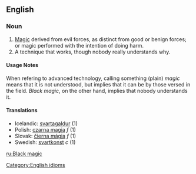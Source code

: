 ==English==

===Noun===
# [[Magic]] derived from evil forces, as distinct from good or benign forces; or magic performed with the intention of doing harm.
# A technique that works, though nobody really understands why.

====Usage Notes====
When refering to advanced technology, calling something (plain) ''magic'' means that it is not understood, but implies that it can be by those versed in the field.  ''Black magic'', on the other hand, implies that nobody understands it.

==== Translations ====
*Icelandic: [[svartagaldur]] (1)
*Polish: [[czarna magia]] ''f'' (1)
*Slovak: [[čierna mágia]] ''f'' (1)
*Swedish: [[svartkonst]] ''c'' (1)

[[Category:English idioms]]

[[ru:Black magic]]